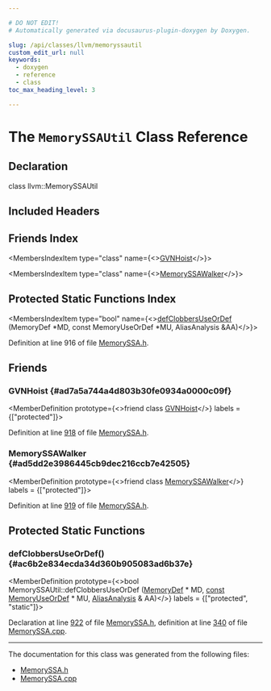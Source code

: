 ```yaml
---

# DO NOT EDIT!
# Automatically generated via docusaurus-plugin-doxygen by Doxygen.

slug: /api/classes/llvm/memoryssautil
custom_edit_url: null
keywords:
  - doxygen
  - reference
  - class
toc_max_heading_level: 3

---
```





# The `MemorySSAUtil` Class Reference

<DoxygenPage pluginConfig={pluginConfig}>



## Declaration

<CodeBlock>class llvm::MemorySSAUtil</CodeBlock>

## Included Headers

<IncludesList>
<IncludesListItem
  filePath="llvm/Analysis/MemorySSA.h"
  permalink="/docs/api/files/include/include/llvm/include/llvm/analysis/memoryssa-h"
  isLocal="true" />
</IncludesList>

## Friends Index

<MembersIndex>

<MembersIndexItem
  type="class"
  name={<><a href="#ad7a5a744a4d803b30fe0934a0000c09f">GVNHoist</a></>}>
</MembersIndexItem>

<MembersIndexItem
  type="class"
  name={<><a href="#ad5dd2e3986445cb9dec216ccb7e42505">MemorySSAWalker</a></>}>
</MembersIndexItem>

</MembersIndex>

## Protected Static Functions Index

<MembersIndex>

<MembersIndexItem
  type="bool"
  name={<><a href="#ac6b2e834ecda34d360b905083ad6b37e">defClobbersUseOrDef</a> (MemoryDef &#42;MD, const MemoryUseOrDef &#42;MU, AliasAnalysis &amp;AA)</>}>
</MembersIndexItem>

</MembersIndex>


Definition at line 916 of file <a href="/docs/api/files/include/include/llvm/include/llvm/analysis/memoryssa-h">MemorySSA.h</a>.

<SectionDefinition>

## Friends

### GVNHoist {#ad7a5a744a4d803b30fe0934a0000c09f}

<MemberDefinition
  prototype={<>friend class <a href="/docs/api/classes/llvm/gvnhoist">GVNHoist</a></>}
  labels = {["protected"]}>

Definition at line <a href="/docs/api/files/include/include/llvm/include/llvm/analysis/memoryssa-h/#l00918">918</a> of file <a href="/docs/api/files/include/include/llvm/include/llvm/analysis/memoryssa-h">MemorySSA.h</a>.
</MemberDefinition>

### MemorySSAWalker {#ad5dd2e3986445cb9dec216ccb7e42505}

<MemberDefinition
  prototype={<>friend class <a href="/docs/api/classes/llvm/memoryssawalker">MemorySSAWalker</a></>}
  labels = {["protected"]}>

Definition at line <a href="/docs/api/files/include/include/llvm/include/llvm/analysis/memoryssa-h/#l00919">919</a> of file <a href="/docs/api/files/include/include/llvm/include/llvm/analysis/memoryssa-h">MemorySSA.h</a>.
</MemberDefinition>

</SectionDefinition>

<SectionDefinition>

## Protected Static Functions

### defClobbersUseOrDef() {#ac6b2e834ecda34d360b905083ad6b37e}

<MemberDefinition
  prototype={<>bool MemorySSAUtil::defClobbersUseOrDef (<a href="/docs/api/classes/llvm/memorydef">MemoryDef</a> &#42; MD, <a href="/docs/api/files/lib/lib/target/lib/target/aarch64/aarch64promoteconstant-cpp/#a90f8350fecae261c25be85d38b451bff">const</a> <a href="/docs/api/classes/llvm/memoryuseordef">MemoryUseOrDef</a> &#42; MU, <a href="/docs/api/namespaces/llvm/#ae457f1cf451ed893666c4a384e58f8e5">AliasAnalysis</a> &amp; AA)</>}
  labels = {["protected", "static"]}>

Declaration at line <a href="/docs/api/files/include/include/llvm/include/llvm/analysis/memoryssa-h/#l00922">922</a> of file <a href="/docs/api/files/include/include/llvm/include/llvm/analysis/memoryssa-h">MemorySSA.h</a>, definition at line <a href="/docs/api/files/lib/lib/analysis/memoryssa-cpp/#l00340">340</a> of file <a href="/docs/api/files/lib/lib/analysis/memoryssa-cpp">MemorySSA.cpp</a>.
</MemberDefinition>

</SectionDefinition>

<hr/>

The documentation for this class was generated from the following files:

<ul>
<li><a href="/docs/api/files/include/include/llvm/include/llvm/analysis/memoryssa-h">MemorySSA.h</a></li>
<li><a href="/docs/api/files/lib/lib/analysis/memoryssa-cpp">MemorySSA.cpp</a></li>
</ul>

</DoxygenPage>
